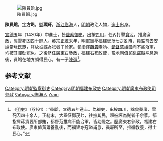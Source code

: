 [[File:陳員韜.jpg|thumb]]

'''陳員韜'''，[[表字|字]]'''方略'''，[[號|號]]'''環軒'''，[[浙江|浙江]][[临海|临海]]人，[[明朝|明朝]]政治人物，[[進士|進士]]出身。

[[宣德|宣德]]五年（1430年）中進士，授[[監察御史|監察御史]]，出按[[四川|四川]]，任內打擊[[貪污|貪污]]，推廣廉政，昭雪死囚四十餘人。[[明英宗|英宗]][[正统_(年号)|正統]]末年，明軍鎮壓[[福建|福建]][[鄧茂七之亂|鄧茂七之亂]]時，員韜前去安撫當地民眾，釋放被誣為賊者千餘家。都指揮[[蔣貴|蔣貴]]索賄、[[都督|都督]]范雄因病不能治軍，均被其[[彈劾|彈劾]][[罷免|罷免]]。之後歷任[[廣東|廣東]][[右參政|右參政]]，[[福建|福建]]右[[布政使|布政使]]，當地剛值民亂盜賊平息過後，員韜在地方頗得民心。有一子[[陳選|陳選]]<ref>《[[明史|明史]]》（卷161）：“員韜，宣德五年進士。為御史，出按四川，黜貪獎廉，雪死囚四十余人。正統末，大軍征鄧茂七，往撫其民，釋被誣為賊者千余家。都指揮蔣貴要所部賄，都督范雄病不能治軍，皆劾罷之。歷廣東右參政，福建右布政使。廣東值黃蕭養亂後，而福建亦寇盜甫息，員韜所至，拊循教養，得士民心。”</ref>。

==参考文献==
{{wikisource|明史/卷161}}
{{Reflist}}

{{明朝人物小作品}}
{{宣德五年庚戌科殿試金榜}}
{{DEFAULTSORT:Chen陳}}

[[Category:明朝監察御史|Category:明朝監察御史]]
[[Category:明朝福建布政使|Category:明朝福建布政使]]
[[Category:明朝廣東布政使司參政|Category:明朝廣東布政使司參政]]
[[Category:临海人|Category:临海人]]
[[Category:陳姓|Yuan]]